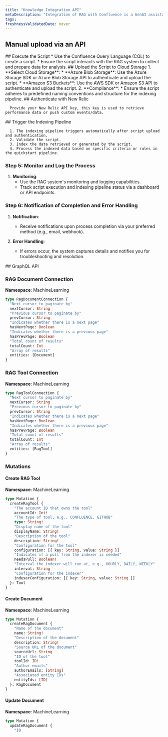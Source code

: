 ```yaml
---
title: "Knowledge Integration API"
metaDescription: "Integration of RAG with Confluence is a GenAI assistant for observability that will help you understand and improve your system by integrating RAG with your confluence"
tags:
freshnessValidatedDate: never
---
```


## Manual upload via an API

<Steps>

  <Step>
    ## Execute the Script
      * Use the Confluence Query Language (CQL) to create a script.
      * Ensure the script interacts with the RAG system to collect and prepare data for analysis.
  </Step>

  <Step>
    ## Upload the Script to Cloud Storage
      1. **Select Cloud Storage**:
          * **Azure Blob Storage**: Use the Azure Storage SDK or Azure Blob Storage API to authenticate and upload the script.
          * **Amazon S3 Buckets**: Use the AWS SDK or Amazon S3 API to authenticate and upload the script.
      2. **Compliance**:
          * Ensure the script adheres to predefined naming conventions and structure for the indexing pipeline.
  </Step>

  <Step>
    ## Authenticate with New Relic
    
      Provide your New Relic API key, this key is used to retrieve performance data or push custom events/data.
  </Step>

  <Step>
    ## Trigger the Indexing Pipeline

      1. The indexing pipeline triggers automatically after script upload and authentication.
      2. Validate the script.
      3. Index the data retrieved or generated by the script.
      4. Process the indexed data based on specific criteria or rules in the quickstart pipeline.
  </Step>

  <Step>

### Step 5: Monitor and Log the Process

1. **Monitoring**:
   - Use the RAG system's monitoring and logging capabilities.
   - Track script execution and indexing pipeline status via a dashboard or API endpoints.

### Step 6: Notification of Completion and Error Handling

1. **Notification**:
   - Receive notifications upon process completion via your preferred method (e.g., email, webhook).

2. **Error Handling**:
   - If errors occur, the system captures details and notifies you for troubleshooting and resolution.

  </Step>
</Steps>
## GraphQL API

### RAG Document Connection

**Namespace**: MachineLearning

```graphql
type RagDocumentConnection {
  "Next cursor to paginate by"
  nextCursor: String
  "Previous cursor to paginate by"
  prevCursor: String
  "Indicates whether there is a next page"
  hasNextPage: Boolean
  "Indicates whether there is a previous page"
  hasPrevPage: Boolean
  "Total count of results"
  totalCount: Int
  "Array of results"
  entities: [Document]
}
```

### RAG Tool Connection

**Namespace**: MachineLearning

```graphql
type RagToolConnection {
  "Next cursor to paginate by"
  nextCursor: String
  "Previous cursor to paginate by"
  prevCursor: String
  "Indicates whether there is a next page"
  hasNextPage: Boolean
  "Indicates whether there is a previous page"
  hasPrevPage: Boolean
  "Total count of results"
  totalCount: Int
  "Array of results"
  entities: [RagTool]
}
```

### Mutations

#### Create RAG Tool

**Namespace**: MachineLearning

```graphql
type Mutation {
  createRagTool {
    "The account ID that owns the tool"
    accountId: Int!
    "The type of tool, e.g., CONFLUENCE, GITHUB"
    type: String!
    "Display name of the tool"
    displayName: String!
    "Description of the tool"
    description: String!
    "Configuration for the tool"
    configuration: [{ key: String, value: String }]
    "Indicates if a pull from the indexer is needed"
    needsPull: Boolean!
    "Interval the indexer will run at, e.g., HOURLY, DAILY, WEEKLY"
    interval: String
    "Configuration for the indexer"
    indexerConfiguration: [{ key: String, value: String }]
  }: Tool
}
```

#### Create Document

**Namespace**: MachineLearning

```graphql
type Mutation {
  createRagDocument {
    "Name of the document"
    name: String!
    "Description of the document"
    description: String!
    "Source URL of the document"
    sourceUrl: String
    "ID of the tool"
    toolId: ID!
    "Author emails"
    authorEmails: [String]
    "Associated entity IDs"
    entityIds: [ID]
  }: RagDocument
}
```

#### Update Document

**Namespace**: MachineLearning

```graphql
type Mutation {
  updateRagDocument {
    "ID